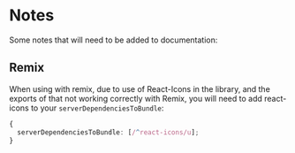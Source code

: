 # Notes

Some notes that will need to be added to documentation:

## Remix

When using with remix, due to use of React-Icons in the library, and the exports of that not working
correctly with Remix, you will need to add react-icons to your `serverDependenciesToBundle`:

```ts
{
  serverDependenciesToBundle: [/^react-icons/u];
}
```
